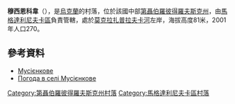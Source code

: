 {{coord|49|5|53|N|34|49|22|E|scale:30000_region:UA|display=title}}

'''穆西恩科韋'''（{{lang-uk|Мусієнкове}}），是[[烏克蘭|烏克蘭]]的村落，位於該國中部[[第聶伯羅彼得羅夫斯克州|第聶伯羅彼得羅夫斯克州]]，由[[馬格達利尼夫卡區|馬格達利尼夫卡區]]負責管轄，處於[[莫克拉扎普拉夫卡河|莫克拉扎普拉夫卡河]]左岸，海拔高度81米，2001年人口270。

==參考資料==
* [http://gska2.rada.gov.ua/pls/z7502/A005?rdat1=06.12.2007&rf7571=5672 Мусієнкове]{{dead link|date=2018年4月 |bot=InternetArchiveBot |fix-attempted=yes }}
* [http://weather.in.ua/ua/dnepropetrovskaja/16455 Погода в селі Мусієнкове]

{{DEFAULTSORT:Мусієнкове}}
[[Category:第聶伯羅彼得羅夫斯克州村落|Category:第聶伯羅彼得羅夫斯克州村落]]
[[Category:馬格達利尼夫卡區村落|Category:馬格達利尼夫卡區村落]]


{{Dnipropetrovsk-geo-stub}}